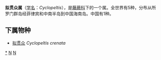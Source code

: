 {{Automatic Taxobox
| taxon = Cyclopeltis
| authority = J. Sm, 1846
| type species = Cyclopeltis crenata
| type species authority = (Fee) C. Chr.
}}

'''拟贯众属'''（[[学名|学名]]：''Cyclopeltis''），是[[藤蕨科|藤蕨科]]下的一个属。全世界有5种，分布从所罗门群岛经菲律宾和中南半岛到中国海南岛。中国有1种。

==下属物种==
* [[拟贯众|拟贯众]] ''Cyclopeltis crenata''

{{taxonbar}}
[[Category:_拟贯众属|*]]
[[Category:_藤蕨科|N]]
[[Category:_1846年描述的分类群|N]]